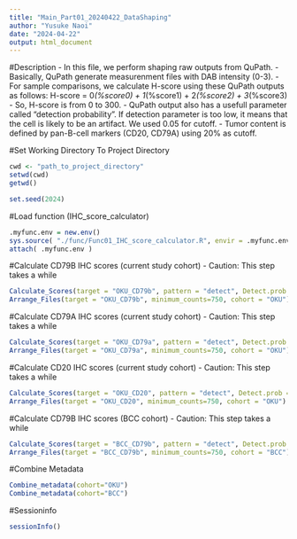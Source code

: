 ```yaml
---
title: "Main_Part01_20240422_DataShaping"
author: "Yusuke Naoi"
date: "2024-04-22"
output: html_document
---
```


#Description 
- In this file, we perform shaping raw outputs from QuPath. 
- Basically, QuPath generate measurenment files with DAB intensity (0-3). 
- For sample comparisons, we calculate H-score using these QuPath outputs as follows: H-score = 0*(%score0) + 1*(%score1) + 2*(%score2) + 3*(%score3) 
- So, H-score is from 0 to 300. 
- QuPath output also has a usefull parameter called "detection probability". If detection parameter is too low, it means that the cell is likely to be an artifact. We used 0.05 for cutoff. 
- Tumor content is defined by pan-B-cell markers (CD20, CD79A) using 20% as cutoff.

#Set Working Directory To Project Directory
```r
cwd <- "path_to_project_directory"
setwd(cwd)
getwd()

set.seed(2024)
```

#Load function (IHC_score_calculator)
```r
.myfunc.env = new.env()
sys.source( "./func/Func01_IHC_score_calculator.R", envir = .myfunc.env )
attach( .myfunc.env )
```

#Calculate CD79B IHC scores (current study cohort) 
- Caution: This step takes a while
```r
Calculate_Scores(target = "OKU_CD79b", pattern = "detect", Detect.prob = 0.05, multicore=32, cohort = "OKU")
Arrange_Files(target = "OKU_CD79b", minimum_counts=750, cohort = "OKU")
```
#Calculate CD79A IHC scores (current study cohort) 
- Caution: This step takes a while
```r
Calculate_Scores(target = "OKU_CD79a", pattern = "detect", Detect.prob = 0.05, multicore=32, cohort = "OKU")
Arrange_Files(target = "OKU_CD79a", minimum_counts=750, cohort = "OKU")
```
#Calculate CD20 IHC scores (current study cohort) 
- Caution: This step takes a while
```r
Calculate_Scores(target = "OKU_CD20", pattern = "detect", Detect.prob = 0.05, multicore=32, cohort = "OKU")
Arrange_Files(target = "OKU_CD20", minimum_counts=750, cohort = "OKU")
```
#Calculate CD79B IHC scores (BCC cohort)
- Caution: This step takes a while
```r
Calculate_Scores(target = "BCC_CD79b", pattern = "detect", Detect.prob = 0.05, multicore=32, cohort = "BCC")
Arrange_Files(target = "BCC_CD79b", minimum_counts=750, cohort = "BCC")
```

#Combine Metadata
```r
Combine_metadata(cohort="OKU")
Combine_metadata(cohort="BCC")
```

#Sessioninfo
```r
sessionInfo()
```
